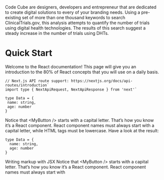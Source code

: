 Code Cube are designers, developers and entrepreneur that are dedicated to create digital solutions to every of your branding needs. Using a
pre-existing set of more than one thousand keywords to search ClinicalTrials.gov, this analysis attempts to quantify the number of trials using
digital health technologies. The results of this search suggest a steady increase in the number of trials using DHTs.

# Quick Start

Welcome to the React documentation! This page will give you an introduction to the 80% of React concepts that you will use on a daily basis.

```
// Next.js API route support: https://nextjs.org/docs/api-routes/introduction`
import type { NextApiRequest, NextApiResponse } from 'next'`

type Data = {
 name: string,
 age: number
}
```

Notice that \<MyButton /> starts with a capital letter. That’s how you know it’s a React component. React component names must always start with
a capital letter, while HTML tags must be lowercase.
Have a look at the result:

```
type Data = {
  name: string,
  age: number
}
```

Writing markup with JSX
Notice that \<MyButton /> starts with a capital letter. That’s how you know it’s a React component. React component names must always start with
